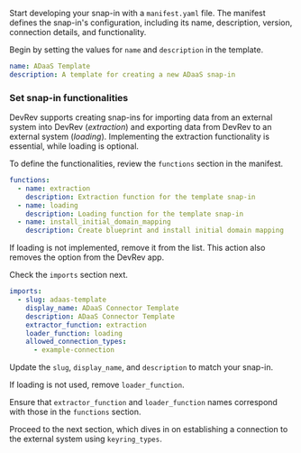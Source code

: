 Start developing your snap-in with a `manifest.yaml` file. The manifest defines the snap-in's configuration, including its name, description, version, connection details, and functionality.

Begin by setting the values for `name` and `description` in the template.

```yaml
name: ADaaS Template
description: A template for creating a new ADaaS snap-in
```

### Set snap-in functionalities

DevRev supports creating snap-ins for importing data from an external system into DevRev (_extraction_) and exporting data from DevRev to an external system (_loading_). Implementing the extraction functionality is essential, while loading is optional.

To define the functionalities, review the `functions` section in the manifest.

```yaml
functions:
  - name: extraction
    description: Extraction function for the template snap-in
  - name: loading
    description: Loading function for the template snap-in
  - name: install_initial_domain_mapping
    description: Create blueprint and install initial domain mapping
```

If loading is not implemented, remove it from the list. This action also removes the option from the DevRev app.

Check the `imports` section next.

```yaml
imports:
  - slug: adaas-template
    display_name: ADaaS Connector Template
    description: ADaaS Connector Template
    extractor_function: extraction
    loader_function: loading
    allowed_connection_types:
      - example-connection
```

Update the `slug`, `display_name`, and `description` to match your snap-in.

If loading is not used, remove `loader_function`.

Ensure that `extractor_function` and `loader_function` names correspond with those in the `functions` section.

Proceed to the next section, which dives in on establishing a connection to the external system using `keyring_types`.
